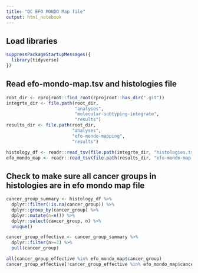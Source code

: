 ```yaml
---
title: "QC EFO MONDO Map file"
output: html_notebook
---
```


## Load libraries

```r
suppressPackageStartupMessages({
  library(tidyverse)
})
```

## Read efo-mondo-map.tsv and histologies file

```r
root_dir <- rprojroot::find_root(rprojroot::has_dir(".git"))
integrte_dir <- file.path(root_dir, 
                          "analyses", 
                          "molecular-subtyping-integrate",
                          "results")
results_dir <- file.path(root_dir,
                         "analyses",
                         "efo-mondo-mapping",
                         "results")

histology_df <- readr::read_tsv(file.path(integrte_dir, "histologies.tsv"), guess_max=100000)
efo_mondo_map <- readr::read_tsv(file.path(results_dir, "efo-mondo-map.tsv"))

```

## Check to make sure all cancer groups in histologies are in efo mondo map file

```r
cancer_group_summary <- histology_df %>% 
  dplyr::filter(!is.na(cancer_group)) %>% 
  dplyr::group_by(cancer_group) %>% 
  dplyr::mutate(n=n()) %>% 
  dplyr::select(cancer_group, n) %>%
  unique()

cancer_group_effective <- cancer_group_summary %>% 
  dplyr::filter(n>=3) %>% 
  pull(cancer_group)

all(cancer_group_effective %in% efo_mondo_map$cancer_group)
cancer_group_effective[!cancer_group_effective %in% efo_mondo_map$cancer_group] 

```

